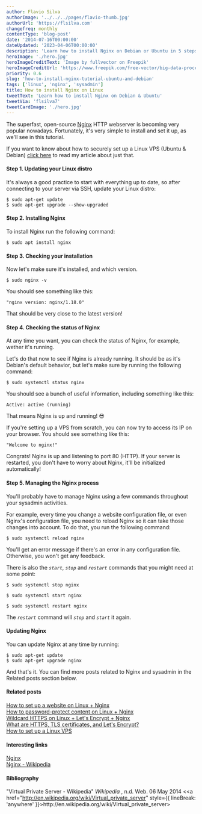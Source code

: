 ```yaml
---
author: Flavio Silva
authorImage: '../../../pages/flavio-thumb.jpg'
authorUrl: 'https://flsilva.com'
changefreq: monthly
contentType: 'blog-post'
date: '2014-07-16T00:00:00'
dateUpdated: '2023-04-06T00:00:00'
description: 'Learn how to install Nginx on Debian or Ubuntu in 5 steps.'
heroImage: './hero.jpg'
heroImageCreditText: 'Image by fullvector on Freepik'
heroImageCreditUrl: 'https://www.freepik.com/free-vector/big-data-processing-concept-server-room-blockchain-technology-token-access_3629651.htm#&position=11&from_view=undefined'
priority: 0.6
slug: 'how-to-install-nginx-tutorial-ubuntu-and-debian'
tags: ['linux', 'nginx', 'sysadmin']
title: How to install Nginx on Linux
tweetText: 'Learn how to install Nginx on Debian & Ubuntu'
tweetVia: 'flsilva7'
tweetCardImage: './hero.jpg'
---
```



The superfast, open-source [Nginx](http://nginx.org/) HTTP webserver is becoming very popular nowadays.
Fortunately, it's very simple to install and set it up, as we'll see in this tutorial.

If you want to know about how to securely set up a Linux VPS (Ubuntu & Debian) [click here](/blog/how-to-securely-set-up-vps-server-tutorial-ubuntu-and-debian/) to read my article about just that.

<WarningBoxNoRunDollarSign />

#### Step 1. Updating your Linux distro

It's always a good practice to start with everything up to date, so after connecting to your server via SSH, update your Linux distro:

```shell
$ sudo apt-get update
$ sudo apt-get upgrade --show-upgraded
```

#### Step 2. Installing Nginx

To install Nginx run the following command:

```shell
$ sudo apt install nginx
```

#### Step 3. Checking your installation

Now let's make sure it's installed, and which version.

```shell
$ sudo nginx -v
```

You should see something like this:

```shell
"nginx version: nginx/1.18.0"
```

That should be very close to the latest version!

#### Step 4. Checking the status of Nginx

At any time you want, you can check the status of Nginx, for example, wether it's running.

Let's do that now to see if Nginx is already running. It should be as it's Debian's default behavior, but let's make sure by running the following command:

```shell
$ sudo systemctl status nginx
```

You should see a bunch of useful information, including something like this:

```shell
Active: active (running)
```

That means Nginx is up and running! 😎

If you're setting up a VPS from scratch, you can now try to access its IP on your browser.
You should see something like this:

```shell
"Welcome to nginx!"
```

Congrats!
Nginx is up and listening to port 80 (HTTP).
If your server is restarted, you don't have to worry about Nginx, it'll be initialized automatically!

#### Step 5. Managing the Nginx process

You'll probably have to manage Nginx using a few commands throughout your sysadmin activities.

For example, every time you change a website configuration file, or even Nginx's configuration file, you need to reload Nginx so it can take those changes into account.
To do that, you run the following command:

```shell
$ sudo systemctl reload nginx
```

You'll get an error message if there's an error in any configuration file.
Otherwise, you won't get any feedback.

There is also the _`start`_, _`stop`_ and _`restart`_ commands that you might need at some point:

```shell
$ sudo systemctl stop nginx
```

```shell
$ sudo systemctl start nginx
```

```shell
$ sudo systemctl restart nginx
```

The _`restart`_ command will _`stop`_ and _`start`_ it again.

#### Updating Nginx

You can update Nginx at any time by running:

```shell
$ sudo apt-get update
$ sudo apt-get upgrade nginx
```

And that's it. You can find more posts related to Nginx and sysadmin in the Related posts section below.

#### Related posts

[How to set up a website on Linux + Nginx](/blog/how-to-configure-a-website-on-nginx-and-linux-tutorial/)<br />
[How to password-protect content on Linux + Nginx](/blog/how-to-password-protect-file-directory-nginx/)<br />
[Wildcard HTTPS on Linux + Let's Encrypt + Nginx](/blog/how-to-wildcard-https-tls-linux-lets-encrypt-nginx/)<br />
[What are HTTPS, TLS certificates, and Let's Encrypt?](/blog/what-are-https-tls-certificates-and-lets-encrypt/)<br />
[How to set up a Linux VPS](/blog/how-to-securely-set-up-vps-server-tutorial-ubuntu-and-debian/)

#### Interesting links

[Nginx](http://nginx.org/)<br />
[Nginx - Wikipedia](http://en.wikipedia.org/wiki/Nginx)

#### Bibliography

"Virtual Private Server - Wikipedia" _Wikipedia_ , n.d. Web. 06 May 2014 &#60;<a href="http://en.wikipedia.org/wiki/Virtual_private_server" style={{ lineBreak: 'anywhere' }}>ht<span />tp://en.wikipedia.org/wiki/Virtual_private_server</a>&#62;
